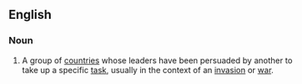==English==
{{wikipedia}}

===Noun===
{{en-noun|head=[[coalition]] [[of]] [[the]] [[willing]]|coalitions of the willing}}

# {{context|politics}} A group of [[countries]] whose leaders have been persuaded by another to take up a specific [[task]], usually in the context of an [[invasion]] or [[war]].